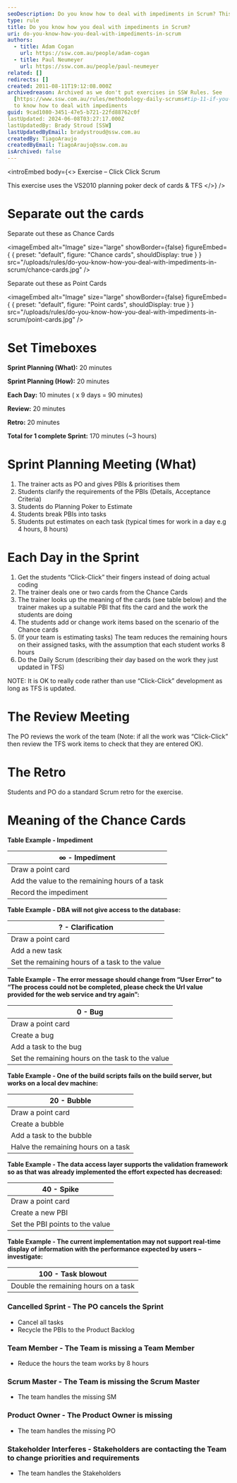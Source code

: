 ```yaml
---
seoDescription: Do you know how to deal with impediments in Scrum? This exercise uses the VS2010 planning poker deck of cards and TFS. Learn how your team can effectively handle obstacles and stay on track during a Scrum sprint.
type: rule
title: Do you know how you deal with impediments in Scrum?
uri: do-you-know-how-you-deal-with-impediments-in-scrum
authors:
  - title: Adam Cogan
    url: https://ssw.com.au/people/adam-cogan
  - title: Paul Neumeyer
    url: https://ssw.com.au/people/paul-neumeyer
related: []
redirects: []
created: 2011-08-11T19:12:08.000Z
archivedreason: Archived as we don't put exercises in SSW Rules. See
  [https://www.ssw.com.au/rules/methodology-daily-scrums#tip-11-if-you-have-raised-impediments-consider-contacting-the-product-owner](/methodology-daily-scrums#tip-11-if-you-have-raised-impediments-consider-contacting-the-product-owner)
  to know how to deal with impediments
guid: 9cad1080-3451-47e5-b721-22fd88762c0f
lastUpdated: 2024-06-08T03:27:17.000Z
lastUpdatedBy: Brady Stroud [SSW]
lastUpdatedByEmail: bradystroud@ssw.com.au
createdBy: TiagoAraujo
createdByEmail: TiagoAraujo@ssw.com.au
isArchived: false
---
```


<introEmbed
  body={<>
Exercise – Click Click Scrum

This exercise uses the VS2010 planning poker deck of cards & TFS
  </>}
/>
# Separate out the cards

Separate out these as Chance Cards


<imageEmbed
  alt="Image"
  size="large"
  showBorder={false}
  figureEmbed={ {
    preset: "default",
    figure: "Chance cards",
    shouldDisplay: true
  } }
  src="/uploads/rules/do-you-know-how-you-deal-with-impediments-in-scrum/chance-cards.jpg"
/>

Separate out these as Point Cards


<imageEmbed
  alt="Image"
  size="large"
  showBorder={false}
  figureEmbed={ {
    preset: "default",
    figure: "Point cards",
    shouldDisplay: true
  } }
  src="/uploads/rules/do-you-know-how-you-deal-with-impediments-in-scrum/point-cards.jpg"
/>

# Set Timeboxes

**Sprint Planning (What):** 20 minutes

**Sprint Planning (How):** 20 minutes

**Each Day:** 10 minutes ( x 9 days = 90 minutes)

**Review:** 20 minutes

**Retro:** 20 minutes

**Total for 1 complete Sprint:** 170 minutes (~3 hours)

# Sprint Planning Meeting (What)

1. The trainer acts as PO and gives PBIs & prioritises them
2. Students clarify the requirements of the PBIs (Details, Acceptance Criteria)
3. Students do Planning Poker to Estimate
4. Students break PBIs into tasks
5. Students put estimates on each task (typical times for work in a day e.g 4 hours, 8 hours)

# Each Day in the Sprint

1. Get the students “Click-Click” their fingers instead of doing actual coding
2. The trainer deals one or two cards from the Chance Cards
3. The trainer looks up the meaning of the cards (see table below) and the trainer makes up a suitable PBI that fits the card and the work the students are doing
4. The students add or change work items based on the scenario of the Chance cards
5. (If your team is estimating tasks) The team reduces the remaining hours on their assigned tasks, with the assumption that each student works 8 hours
6. Do the Daily Scrum (describing their day based on the work they just updated in TFS)

NOTE: It is OK to really code rather than use “Click-Click” development as long as TFS is updated.

# The Review Meeting

The PO reviews the work of the team (Note: if all the work was “Click-Click” then review the TFS work items to check that they are entered OK).

# The Retro

Students and PO do a standard Scrum retro for the exercise.

# Meaning of the Chance Cards

**Table Example - Impediment**

| ∞ - Impediment                                 |
| ---------------------------------------------- |
| Draw a point card                              |
| Add the value to the remaining hours of a task |
| Record the impediment                          |

**Table Example - DBA will not give access to the database:**

| ? - Clarification                              |
| ---------------------------------------------- |
| Draw a point card                              |
| Add a new task                                 |
| Set the remaining hours of a task to the value |

**Table Example - The error message should change from “User Error” to “The process could not be completed, please check the Url value provided for the web service and try again”:**

| 0 - Bug                                          |
| ------------------------------------------------ |
| Draw a point card                                |
| Create a bug                                     |
| Add a task to the bug                            |
| Set the remaining hours on the task to the value |

**Table Example - One of the build scripts fails on the build server, but works on a local dev machine:**

| 20 - Bubble                         |
| ----------------------------------- |
| Draw a point card                   |
| Create a bubble                     |
| Add a task to the bubble            |
| Halve the remaining hours on a task |

**Table Example - The data access layer supports the validation framework so as that was already implemented the effort expected has decreased:**

| 40 - Spike                      |
| ------------------------------- |
| Draw a point card               |
| Create a new PBI                |
| Set the PBI points to the value |

**Table Example - The current implementation may not support real-time display of information with the performance expected by users – investigate:**

| 100 - Task blowout                   |
| ------------------------------------ |
| Double the remaining hours on a task |

### Cancelled Sprint - The PO cancels the Sprint

- Cancel all tasks
- Recycle the PBIs to the Product Backlog </li>

### Team Member - The Team is missing a Team Member

- Reduce the hours the team works by 8 hours

### Scrum Master - The Team is missing the Scrum Master

- The team handles the missing SM

### Product Owner - The Product Owner is missing

- The team handles the missing PO

### Stakeholder Interferes - Stakeholders are contacting the Team to change priorities and requirements

- The team handles the Stakeholders

